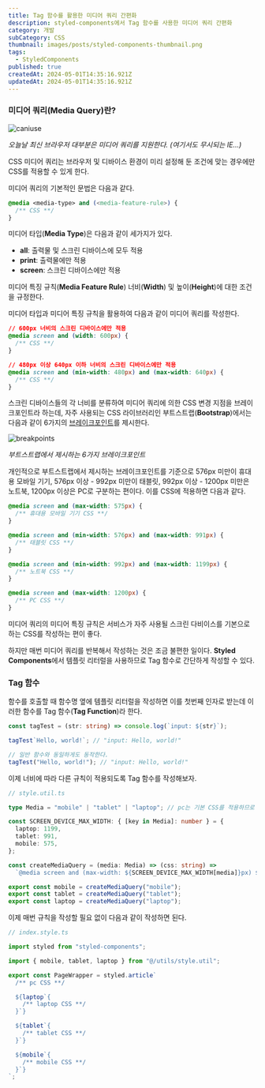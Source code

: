 ```yaml
---
title: Tag 함수를 활용한 미디어 쿼리 간편화
description: styled-components에서 Tag 함수를 사용한 미디어 쿼리 간편화
category: 개발
subCategory: CSS
thumbnail: images/posts/styled-components-thumbnail.png
tags:
  - StyledComponents
published: true
createdAt: 2024-05-01T14:35:16.921Z
updatedAt: 2024-05-01T14:35:16.921Z
---
```


### 미디어 쿼리(Media Query)란?

![caniuse](/images/posts/styled-components-media-query/caniuse.png)

_오늘날 최신 브라우저 대부분은 미디어 쿼리를 지원한다. (여기서도 무시되는 IE...)_

CSS 미디어 쿼리는 브라우저 및 디바이스 환경이 미리 설정해 둔 조건에 맞는 경우에만 CSS를 적용할 수 있게 한다.

미디어 쿼리의 기본적인 문법은 다음과 같다.

```css
@media <media-type> and (<media-feature-rule>) {
  /** CSS **/
}
```

미디어 타입(<strong>Media Type</strong>)은 다음과 같이 세가지가 있다.

<ul style={{ listStyleType: "disc" }}>
  <li>
    <strong>all</strong>: 출력물 및 스크린 디바이스에 모두 적용
  </li>
  <li>
    <strong>print</strong>: 출력물에만 적용
  </li>
  <li>
    <strong>screen</strong>: 스크린 디바이스에만 적용
  </li>
</ul>

미디어 특징 규칙(<strong>Media Feature Rule</strong>) 너비(<strong>Width</strong>) 및 높이(<strong>Height</strong>)에 대한 조건을 규정한다.

미디어 타입과 미디어 특징 규칙을 활용하여 다음과 같이 미디어 쿼리를 작성한다.

```css
// 600px 너비의 스크린 디바이스에만 적용
@media screen and (width: 600px) {
  /** CSS **/
}

// 480px 이상 640px 이하 너비의 스크린 디바이스에만 적용
@media screen and (min-width: 480px) and (max-width: 640px) {
  /** CSS **/
}
```

스크린 디바이스들의 각 너비를 분류하여 미디어 쿼리에 의한 CSS 변경 지점을 브레이크포인트라 하는데, 자주 사용되는 CSS 라이브러리인 부트스트랩(<strong>Bootstrap</strong>)에서는 다음과 같이 6가지의 <a target="_blank" href="https://getbootstrap.com/docs/5.0/layout/breakpoints/#available-breakpoints">브레이크포인트</a>를 제시한다.

![breakpoints](/images/posts/styled-components-media-query/breakpoints.png)

_부트스트랩에서 제시하는 6가지 브레이크포인트_

개인적으로 부트스트랩에서 제시하는 브레이크포인트를 기준으로 576px 미만이 휴대용 모바일 기기, 576px 이상 - 992px 미만이 태블릿, 992px 이상 - 1200px 미만은 노트북, 1200px 이상은 PC로 구분하는 편이다. 이를 CSS에 적용하면 다음과 같다.

```css
@media screen and (max-width: 575px) {
  /** 휴대용 모바일 기기 CSS **/
}

@media screen and (min-width: 576px) and (max-width: 991px) {
  /** 태블릿 CSS **/
}

@media screen and (min-width: 992px) and (max-width: 1199px) {
  /** 노트북 CSS **/
}

@media screen and (max-width: 1200px) {
  /** PC CSS **/
}
```

미디어 쿼리의 미디어 특징 규칙은 서비스가 자주 사용될 스크린 다비이스를 기본으로 하는 CSS를 작성하는 편이 좋다.

하지만 매번 미디어 쿼리를 반복해서 작성하는 것은 조금 불편한 일이다. <strong>Styled Components</strong>에서 템플릿 리터럴을 사용하므로 Tag 함수로 간단하게 작성할 수 있다.

### Tag 함수

함수를 호출할 때 함수명 옆에 템플릿 리터럴을 작성하면 이를 첫번째 인자로 받는데 이러한 함수를 Tag 함수(<strong>Tag Function</strong>)라 한다.

```typescript
const tagTest = (str: string) => console.log(`input: ${str}`);

tagTest`Hello, world!`; // "input: Hello, world!"

// 일반 함수와 동일하게도 동작한다.
tagTest("Hello, world!"); // "input: Hello, world!"
```

이제 너비에 따라 다른 규칙이 적용되도록 Tag 함수를 작성해보자.

```typescript
// style.util.ts

type Media = "mobile" | "tablet" | "laptop"; // pc는 기본 CSS를 적용하므로 제외

const SCREEN_DEVICE_MAX_WIDTH: { [key in Media]: number } = {
  laptop: 1199,
  tablet: 991,
  mobile: 575,
};

const createMediaQuery = (media: Media) => (css: string) =>
  `@media screen and (max-width: ${SCREEN_DEVICE_MAX_WIDTH[media]}px) ${css}`;

export const mobile = createMediaQuery("mobile");
export const tablet = createMediaQuery("tablet");
export const laptop = createMediaQuery("laptop");
```

이제 매번 규칙을 작성할 필요 없이 다음과 같이 작성하면 된다.

```typescript
// index.style.ts

import styled from "styled-components";

import { mobile, tablet, laptop } from "@/utils/style.util";

export const PageWrapper = styled.article`
  /** pc CSS **/

  ${laptop`{
    /** laptop CSS **/
  }`}

  ${tablet`{
    /** tablet CSS **/
  }`}

  ${mobile`{
    /** mobile CSS **/
  }`}
`;
```
